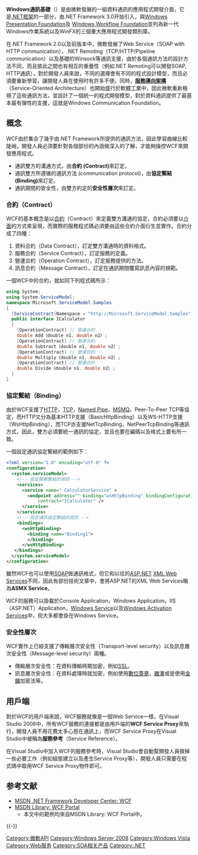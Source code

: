 {{noteTA|G1=IT}}
'''Windows通訊基礎'''（{{lang-en|Windows Communication Foundation, WCF}}）是由微軟發展的一組資料通訊的應用程式開發介面，它是[[.NET框架|.NET框架]]的一部分，由.NET Framework 3.0开始引入，與[[Windows_Presentation_Foundation|Windows Presentation Foundation]]及  [[Windows_Workflow_Foundation|Windows Workflow Foundation]]並列為新一代Windows作業系統以及WinFX的三個重大應用程式開發類別庫。

在.NET Framework 2.0以及前版本中，微軟發展了Web Service（SOAP with HTTP communication），.NET Remoting（TCP/HTTP/Pipeline communication）以及基礎的Winsock等通訊支援，由於各個通訊方法的設計方法不同，而且彼此之間也有相互的重疊性（例如.NET Remoting可以開發SOAP, HTTP通訊），對於開發人員來說，不同的選擇會有不同的程式設計模型，而且必須要重新學習，讓開發人員在使用时有許多不便。同時，'''[[服務導向架構|服務導向架構]]'''（Service-Oriented Architecture）也開始盛行於軟體工業中，因此微軟重新檢視了這些通訊方法，並設計了一個統一的程式開發模型，對於資料通訊提供了最基本最有彈性的支援，這就是Windows Communication Foundation。

== 概念 ==

WCF由於集合了幾乎由.NET Framework所提供的通訊方法，因此學習曲線比較陡峭，開發人員必須要針對各個部份的內涵做深入的了解，才能夠操控WCF來開發應用程式。

*通訊雙方的溝通方式，由'''合約 (Contract)'''來訂定。
*通訊雙方所遵循的通訊方法 (communication protocol)，由'''協定繫結 (Binding)'''來訂定。
*通訊期間的安全性，由雙方約定的'''安全性層次'''來訂定。

=== 合約（Contract）===

WCF的基本概念是以[[合約|合約]]（Contract）來定義雙方溝通的協定，合約必須要以[[介面|介面]]的方式來呈現，而實際的服務程式碼必須要由這些合約介面衍生並實作。合約分成了四種：

#資料合約（Data Contract），訂定雙方溝通時的資料格式。
#服務合約（Service Contract），訂定服務的定義。
#營運合約（Operation Contract），訂定服務提供的方法。
#訊息合約（Message Contract），訂定在通訊期間覆寫訊息內容的規範。

一個WCF中的合約，就如同下列程式碼所示：

<syntaxhighlight lang="csharp">
using System;
using System.ServiceModel;
namespace Microsoft.ServiceModel.Samples
{
  [ServiceContract(Namespace = "http://Microsoft.ServiceModel.Samples")] // 服務合約
  public interface ICalculator
  {
    [OperationContract] // 營運合約
    double Add（double n1, double n2）;
    [OperationContract] // 營運合約
    double Subtract（double n1, double n2）;
    [OperationContract] // 營運合約
    double Multiply（double n1, double n2）;
    [OperationContract] // 營運合約
    double Divide（double n1, double n2）;
  }
}
</syntaxhighlight>

=== 協定繫結（Binding）===

由於WCF支援了[[HTTP|HTTP]]，[[传输控制协议|TCP]]，[[Named_Pipe|Named Pipe]]，[[MSMQ|MSMQ]]，Peer-To-Peer TCP等協定，而HTTP又分為基本HTTP支援（BasicHttpBinding）以及WS-HTTP支援（WsHttpBinding），而TCP亦支援NetTcpBinding，NetPeerTcpBinding等通訊方式，因此，雙方必須要統一通訊的協定，並且也要在編碼以及格式上要有所一致。

一個設定通訊協定繫結的範例如下：

<syntaxhighlight lang="xml">
<?xml version="1.0" encoding="utf-8" ?>
<configuration>
  <system.serviceModel>
    <!-- 設定服務繫結的資訊 -->
    <services>
      <service name=" CalculatorService" >
        <endpoint address="" binding="wsHttpBinding" bindingConfiguration="Binding1"
            contract="ICalculator" />
      </service>
    </services>
    <!-- 設定通訊協定繫結的資訊 -->
    <bindings>
      <wsHttpBinding>
        <binding name="Binding1">
        </binding>
      </wsHttpBinding>
   </bindings>
  </system.serviceModel>
</configuration>
</syntaxhighlight>

雖然WCF也可以使用[[SOAP|SOAP]]做通訊格式，但它和以往的[[ASP.NET|ASP.NET]] [[XML_Web_Services|XML Web Services]]不同，因此有部份技術文章中，會將ASP.NET的XML Web Services稱為'''ASMX Service'''。

WCF的服務可以掛載於Console Application，Windows Application，IIS（ASP.NET）Application，[[Windows_Service|Windows Service]]以及[[Windows_Activation_Services|Windows Activation Services]]中，但大多都會掛在Windows Service。

=== 安全性層次 ===

WCF實作上已經支援了傳輸層次安全性（Transport-level security）以及訊息層次安全性（Message-level security）兩種。

*傳輸層次安全性：在資料傳輸時期加密，例如[[SSL|SSL]]。
*訊息層次安全性：在資料處理時就加密，例如使用[[數位簽章|數位簽章]]，[[雜湊|雜湊]]或是使用[[金鑰|金鑰]]加密法等。

== 用戶端 ==

對於WCF的用戶端來說，WCF服務就像是一個Web Service一樣，在Visual Studio 2008中，所有WCF服務的連接都是由用戶端的'''WCF Service Proxy'''來執行，開發人員不用花費太多心思在通訊上，而WCF Service Proxy在Visual Studio中被稱為'''服務參考'''（Service Reference）。

在Visual Studio中加入WCF的服務參考時，Visual Studio會自動幫開發人員做掉一些必要工作（例如組態建立以及產生Service Proxy等），開發人員只需要在程式碼中取用WCF Service Proxy物件即可。

== 参考文献 ==
{{refbegin}}
* [http://msdn.microsoft.com/en-us/netframework/aa663324.aspx MSDN .NET Framework Developer Center: WCF] {{Wayback|url=http://msdn.microsoft.com/en-us/netframework/aa663324.aspx |date=20120808064558 }}
* [http://msdn.microsoft.com/en-us/library/ms735119.aspx MSDN Library: WCF Portal] {{Wayback|url=http://msdn.microsoft.com/en-us/library/ms735119.aspx |date=20171011175703 }}
** 本文中的範例均來自MSDN Library: WCF Portal中。
{{refend}}

{{-}}
{{Microsoft APIs}}
{{DotNET}}

[[Category:微軟API|Category:微軟API]]
[[Category:Windows_Server_2008|Category:Windows Server 2008]]
[[Category:Windows_Vista|Category:Windows Vista]]
[[Category:Web服务|Category:Web服务]]
[[Category:SOA相关产品|Category:SOA相关产品]]
[[Category:.NET|Category:.NET]]